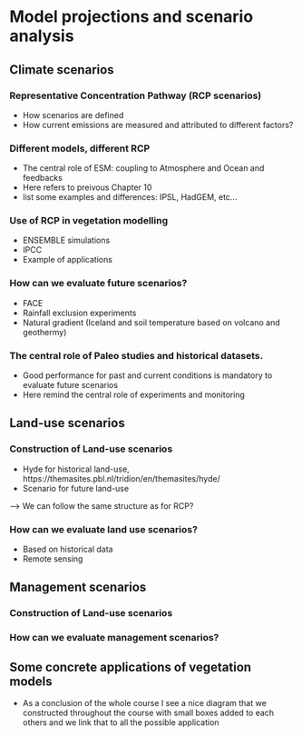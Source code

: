 # Model projections and scenario analysis
\chaptermark{Projections}
<!-- Not in UCL -->
<!-- How is it used? By who? Not only policies (IPCC) but several applications.  -->

## Climate scenarios
### Representative Concentration Pathway (RCP scenarios)
- How scenarios are defined
- How current emissions are measured and attributed to different factors? 

### Different models, different RCP 
- The central role of ESM: coupling to Atmosphere and Ocean and feedbacks
- Here refers to preivous Chapter 10
- list some examples and differences: IPSL, HadGEM, etc...

### Use of RCP in vegetation modelling
- ENSEMBLE simulations
- IPCC
- Example of applications

### How can we evaluate future scenarios? 
- FACE
- Rainfall exclusion experiments
- Natural gradient (Iceland and soil temperature based on volcano and geothermy)

### The central role of Paleo studies and historical datasets. 
- Good performance for past and current conditions is mandatory to evaluate future scenarios
- Here remind the central role of experiments and monitoring

## Land-use scenarios
### Construction of Land-use scenarios
- Hyde for historical land-use, https://themasites.pbl.nl/tridion/en/themasites/hyde/
- Scenario for future land-use

--> We can follow the same structure as for RCP? 

### How can we evaluate land use scenarios? 
- Based on historical data
- Remote sensing 

## Management scenarios
### Construction of Land-use scenarios

### How can we evaluate management scenarios? 

## Some concrete applications of vegetation models
- As a conclusion of the whole course I see a nice diagram that we constructed throughout the course with small boxes added to each others and we link that to all the possible application 
